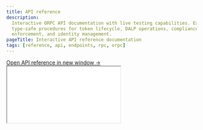 ```yaml
---
title: API reference
description:
  Interactive ORPC API documentation with live testing capabilities. Explore
  type-safe procedures for token lifecycle, DALP operations, compliance
  enforcement, and identity management.
pageTitle: Interactive API reference documentation
tags: [reference, api, endpoints, rpc, orpc]
---
```


<div
  style={{
    height: "calc(100vh - 4rem)",
    display: "flex",
    flexDirection: "column",
  }}
>
  <div style={{ padding: "1rem", borderTop: "1px solid var(--border-color)" }}>
    <a href="/api" target="_blank" rel="noopener noreferrer">
      Open API reference in new window →
    </a>
  </div>
  <iframe
    src="/api"
    style={{ flex: 1, border: "none", width: "100%" }}
    title="API Reference"
  />

</div>
